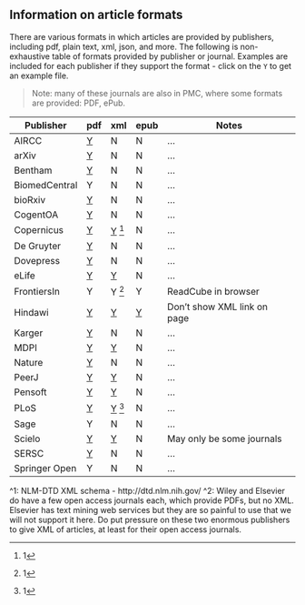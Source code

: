 <!--
%\VignetteEngine{knitr::knitr}
%\VignetteIndexEntry{Article formats}
%\VignetteEncoding{UTF-8}
-->

## Information on article formats

There are various formats in which articles are provided by publishers, including pdf, plain text, xml, json, and more. The following is non-exhaustive table of formats provided by publisher or journal. Examples are included for each publisher if they support the format - click on the `Y` to get an example file.

> Note: many of these journals are also in PMC, where some formats are provided: PDF, ePub.

Publisher | pdf | xml | epub | Notes |
----------| ----| --- | ---- | ----- |
AIRCC | [Y][airccp] | N |  N |... |
arXiv | [Y][arxivp] | N |  N |... |
Bentham | [Y][bep] | N |  N |... |
BiomedCentral | Y | N | N |... |
bioRxiv | [Y][biorxivp] | N | N |... |
CogentOA | [Y][coap] | N | N |... |
Copernicus | [Y][copp] | [Y][copx] ^[1] | N |... |
De Gruyter | [Y][degrutp] | N | N |... |
Dovepress | [Y][dovep] | N | N |... |
eLife | [Y][ep] | [Y][ex] | N |... |
FrontiersIn | Y | Y ^[1] | Y | ReadCube in browser |
Hindawi | [Y][hp] | [Y][hx] | [Y][he] | Don't show XML link on page  |
Karger | [Y][kp] | N | N |... |
MDPI | [Y][mdpip] | [Y][mdpix] | N |... |
Nature | [Y][naturep] | N | N |... |
PeerJ | [Y][peerjp] | [Y][peerjx] | N |... |
Pensoft | [Y][pep] | [Y][pex] | N |... |
PLoS | [Y][plp] | [Y][plx] ^[1] | N |... |
Sage | Y | N | N |... |
Scielo | [Y][scielop] | [Y][scielox] | N | May only be some journals |
SERSC | [Y][serscp] | N | N |... |
Springer Open | Y | N | N |... |

^1: NLM-DTD XML schema - http://dtd.nlm.nih.gov/
^2: Wiley and Elsevier do have a few open access journals each,
which provide PDFs, but no XML. Elsevier has text mining web services
but they are so painful to use that we will not support it here. Do
put pressure on these two enormous publishers to give XML of articles, at
least for their open access journals.

[plp]: http://www.plosone.org/article/fetchObject.action?uri=info%3Adoi%2F10.1371%2Fjournal.pone.0107510&representation=PDF
[peerjp]: https://peerj.com/articles/1142.pdf
[pep]: http://zookeys.pensoft.net/lib/ajax_srv/article_elements_srv.php?action=download_pdf&item_id=4351
[ep]: https://cdn.elifesciences.org/articles/31770/elife-31770-v1.pdf
[hp]: http://downloads.hindawi.com/journals/crid/2014/246965.pdf
[kp]: http://www.karger.com/Article/Pdf/370302
[coap]: http://cogentoa.tandfonline.com/doi/pdf/10.1080/23311908.2014.986922
[copp]: http://www.biogeosciences.net/11/7331/2014/bg-11-7331-2014.pdf
[bep]: http://benthamopen.com/contents/pdf/TONEUJ/TONEUJ-9-21.pdf
[arxivp]: http://arxiv.org/pdf/1507.08559v1.pdf?
[biorxivp]: http://biorxiv.org/content/biorxiv/early/2015/07/26/023259.full.pdf
[degrutp]: http://www.degruyter.com/dg/viewarticle.fullcontentlink:pdfeventlink/$002fj$002fbiolet.2014.51.issue-2$002fbiolet-2015-0008$002fbiolet-2015-0008.pdf?format=INT&t:ac=j$002fbiolet.2014.51.issue-2$002fbiolet-2015-0008$002fbiolet-2015-0008.xml
[mdpip]: http://www.mdpi.com/1999-4915/7/8/2817/pdf
[serscp]: http://www.sersc.org/journals/IJEIC/vol6_Is3/2.pdf
[airccp]: http://airccse.org/journal/cnc/7115cnc04.pdf
[naturep]: http://www.nature.com/articles/srep12550.pdf
[dovep]: http://www.dovepress.com/getfile.php?fileID=24696
[scielop]: http://www.scielo.br/pdf/cbab/v14n1/04.pdf


[plx]: http://www.plosone.org/article/fetchObjectAttachment.action?uri=info%3Adoi%2F10.1371%2Fjournal.pone.0107510&representation=XML
[peerjx]: https://peerj.com/articles/1142.xml
[pex]: http://zookeys.pensoft.net/lib/ajax_srv/article_elements_srv.php?action=download_xml&item_id=4351
[ex]: https://cdn.elifesciences.org/articles/31770/elife-31770-v1.xml
[hx]: http://downloads.hindawi.com/journals/tswj/2014/649260.xml
[copx]: http://www.biogeosciences.net/11/7331/2014/bg-11-7331-2014.xml
[mdpix]: http://www.mdpi.com/1999-4915/7/8/2817/xml
[scielox]: http://www.scielo.br/scieloOrg/php/articleXML.php?pid=S1984-70332014000100004&lang=en

[he]: http://downloads.hindawi.com/journals/crid/2014/246965.epub
